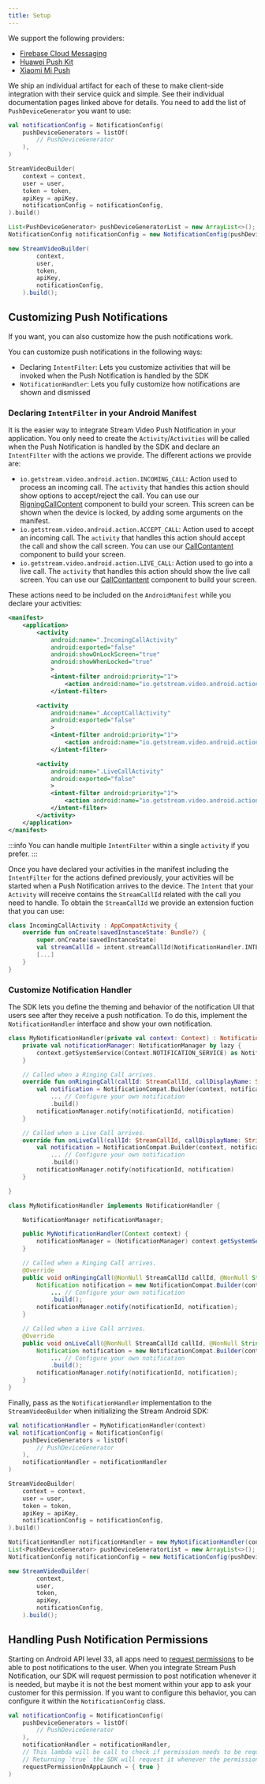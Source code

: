 ```yaml
---
title: Setup
---
```



We support the following providers:

- [Firebase Cloud Messaging](./03-push-providers/01-firebase.mdx)
- [Huawei Push Kit](./03-push-providers/02-huawei.mdx)
- [Xiaomi Mi Push](./03-push-providers/03-xiaomi.mdx)

We ship an individual artifact for each of these to make client-side integration with their service quick and simple. See their individual documentation pages linked above for details.
You need to add the list of `PushDeviceGenerator` you want to use:
<Tabs>
<TabItem value="kotlin" label="Kotlin">

```kotlin {1-5,12}
val notificationConfig = NotificationConfig(
    pushDeviceGenerators = listOf(
        // PushDeviceGenerator
    ),
)

StreamVideoBuilder(
    context = context,
    user = user,
    token = token,
    apiKey = apiKey,
    notificationConfig = notificationConfig,
).build()
```
</TabItem>

<TabItem value="java" label="Java">

```java
List<PushDeviceGenerator> pushDeviceGeneratorList = new ArrayList<>();
NotificationConfig notificationConfig = new NotificationConfig(pushDeviceGeneratorList);

new StreamVideoBuilder(
        context,
        user,
        token,
        apiKey,
        notificationConfig,
    ).build();
```
</TabItem>
</Tabs>

## Customizing Push Notifications

If you want, you can also customize how the push notifications work.

You can customize push notifications in the following ways:
* Declaring `IntentFilter`: Lets you customize activities that will be invoked when the Push Notification is handled by the SDK
* `NotificationHandler`: Lets you fully customize how notifications are shown and dismissed

### Declaring `IntentFilter` in your Android Manifest

It is the easier way to integrate Stream Video Push Notification in your application.
You only need to create the `Activity`/`Activities` will be called when the Push Notification is handled by the SDK and declare an `IntentFilter` with the actions we provide.
The different actions we provide are:

* `io.getstream.video.android.action.INCOMING_CALL`: Action used to process an incoming call. The `activity` that handles this action should show options to accept/reject the call. You can use our [RigningCallContent](../../04-ui-components/04-call/02-ringing-call.mdx) component to build your screen. This screen can be shown when the device is locked, by adding some arguments on the manifest.
* `io.getstream.video.android.action.ACCEPT_CALL`: Action used to accept an incoming call. The `activity` that handles this action should accept the call and show the call screen. You can use our [CallContantent](../../04-ui-components/04-call/02-call-content.mdx) component to build your screen.
* `io.getstream.video.android.action.LIVE_CALL`: Action used to go into a live call. The `activity` that handles this action should show the live call screen. You can use our [CallContantent](../../04-ui-components/04-call/02-call-content.mdx) component to build your screen.

These actions need to be included on the `AndroidManifest` while you declare your activities:
``` xml {4,6-7,9-11,14,17-19,22,25-27}
<manifest>
    <application>
        <activity
            android:name=".IncomingCallActivity"
            android:exported="false"
            android:showOnLockScreen="true"
            android:showWhenLocked="true"
            >
            <intent-filter android:priority="1">
                <action android:name="io.getstream.video.android.action.INCOMING_CALL" />
            </intent-filter>

        <activity
            android:name=".AcceptCallActivity"
            android:exported="false"
            >
            <intent-filter android:priority="1">
                <action android:name="io.getstream.video.android.action.ACCEPT_CALL" />
            </intent-filter>

        <activity
            android:name=".LiveCallActivity"
            android:exported="false"
            >
            <intent-filter android:priority="1">
                <action android:name="io.getstream.video.android.action.LIVE_CALL" />
            </intent-filter>
        </activity>
    </application>
</manifest>
```
:::info
You can handle multiple `IntentFilter` within a single `activity` if you prefer.
:::

Once you have declared your activities in the manifest including the `IntentFilter` for the actions defined previously, your activities will be started when a Push Notification arrives to the device. The `Intent` that your `Activity` will receive contains the `StreamCallId` related with the call you need to handle. To obtain the `StreamCallId` we provide an extension fuction that you can use:
``` kotlin {4}
class IncomingCallActivity : AppCompatActivity {
    override fun onCreate(savedInstanceState: Bundle?) {
        super.onCreate(savedInstanceState)
        val streamCallId = intent.streamCallId(NotificationHandler.INTENT_EXTRA_CALL_CID)
        [...]
    }
}
```

### Customize Notification Handler

The SDK lets you define the theming and behavior of the notification UI that users see after they receive a push notification.
To do this, implement the `NotificationHandler` interface and show your own notification.

<Tabs>
<TabItem value="kotlin" label="Kotlin">

```kotlin {7-12,15-20}
class MyNotificationHandler(private val context: Context) : NotificationHandler {
    private val notificationManager: NotificationManager by lazy {
        context.getSystemService(Context.NOTIFICATION_SERVICE) as NotificationManager
    }

    // Called when a Ringing Call arrives.
    override fun onRingingCall(callId: StreamCallId, callDisplayName: String) {
        val notification = NotificationCompat.Builder(context, notificationChannelId)
            ... // Configure your own notification
            .build()
        notificationManager.notify(notificationId, notification)
    }

    // Called when a Live Call arrives.
    override fun onLiveCall(callId: StreamCallId, callDisplayName: String) {
        val notification = NotificationCompat.Builder(context, notificationChannelId)
            ... // Configure your own notification
            .build()
        notificationManager.notify(notificationId, notification)
    }

}
```
</TabItem>

<TabItem value="java" label="Java">

```java
class MyNotificationHandler implements NotificationHandler {

    NotificationManager notificationManager;

    public MyNotificationHandler(Context context) {
        notificationManager = (NotificationManager) context.getSystemService(Context.NOTIFICATION_SERVICE) ;
    }

    // Called when a Ringing Call arrives.
    @Override
    public void onRingingCall(@NonNull StreamCallId callId, @NonNull String callDisplayName) {
        Notification notification = new NotificationCompat.Builder(context, notificationChannelId)
            ... // Configure your own notification
            .build();
        notificationManager.notify(notificationId, notification);
    }

    // Called when a Live Call arrives.
    @Override
    public void onLiveCall(@NonNull StreamCallId callId, @NonNull String callDisplayName) {
        Notification notification = new NotificationCompat.Builder(context, notificationChannelId)
            ... // Configure your own notification
            .build();
        notificationManager.notify(notificationId, notification);
    }
}
```
</TabItem>
</Tabs>

Finally, pass as the `NotificationHandler` implementation to the `StreamVideoBuilder` when initializing the Stream Android SDK:

<Tabs>
<TabItem value="kotlin" label="Kotlin">

```kotlin {1,6}
val notificationHandler = MyNotificationHandler(context)
val notificationConfig = NotificationConfig(
    pushDeviceGenerators = listOf(
        // PushDeviceGenerator
    ),
    notificationHandler = notificationHandler
)

StreamVideoBuilder(
    context = context,
    user = user,
    token = token,
    apiKey = apiKey,
    notificationConfig = notificationConfig,
).build()
```
</TabItem>

<TabItem value="java" label="Java">

```java
NotificationHandler notificationHandler = new MyNotificationHandler(context)
List<PushDeviceGenerator> pushDeviceGeneratorList = new ArrayList<>();
NotificationConfig notificationConfig = new NotificationConfig(pushDeviceGeneratorList, notificationHandler);

new StreamVideoBuilder(
        context,
        user,
        token,
        apiKey,
        notificationConfig,
    ).build();
```
</TabItem>
</Tabs>

## Handling Push Notification Permissions
Starting on Android API level 33, all apps need to [request permissions](https://developer.android.com/develop/ui/views/notifications/notification-permission) to be able to post notifications to the user.
When you integrate Stream Push Notification, our SDK will request permission to post notification whenever it is needed, but maybe it is not the best moment within your app to ask your customer for this permission.
If you want to configure this behavior, you can configure it within the `NotificationConfig` class.

```kotlin {8}
val notificationConfig = NotificationConfig(
    pushDeviceGenerators = listOf(
        // PushDeviceGenerator
    ),
    notificationHandler = notificationHandler,
    // This lambda will be call to check if permission needs to be requested within SDK or not.
    // Returning `true` the SDK will request it whenever the permission is needed.
    requestPermissionOnAppLaunch = { true }
)
```